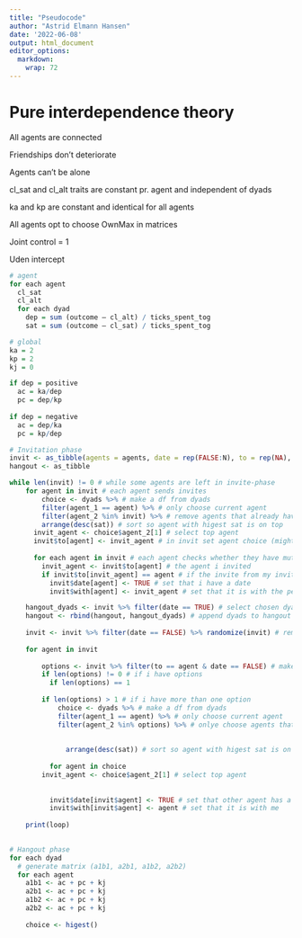 ```yaml
---
title: "Pseudocode"
author: "Astrid Elmann Hansen"
date: '2022-06-08'
output: html_document
editor_options: 
  markdown: 
    wrap: 72
---
```


# Pure interdependence theory

All agents are connected

Friendships don't deteriorate

Agents can't be alone

cl_sat and cl_alt traits are constant pr. agent and independent of dyads

ka and kp are constant and identical for all agents

All agents opt to choose OwnMax in matrices

Joint control = 1

Uden intercept

```r
# agent
for each agent
  cl_sat
  cl_alt
  for each dyad
    dep = sum (outcome – cl_alt) / ticks_spent_tog
    sat = sum (outcome – cl_sat) / ticks_spent_tog

# global
ka = 2
kp = 2
kj = 0

if dep = positive
  ac = ka/dep
  pc = dep/kp
  
if dep = negative
  ac = dep/ka
  pc = kp/dep

```

```r
# Invitation phase
invit <- as_tibble(agents = agents, date = rep(FALSE:N), to = rep(NA), with = NA)
hangout <- as_tibble

while len(invit) != 0 # while some agents are left in invite-phase
    for agent in invit # each agent sends invites
        choice <- dyads %>% # make a df from dyads
        filter(agent_1 == agent) %>% # only choose current agent
        filter(agent_2 %in% invit) %>% # remove agents that already have a date (are no longer in invit)
        arrange(desc(sat)) # sort so agent with higest sat is on top
      invit_agent <- choice$agent_2[1] # select top agent
      invit$to[agent] <- invit_agent # in invit set agent choice (might need where() here ?)
    
      for each agent in invit # each agent checks whether they have mutual invites
        invit_agent <- invit$to[agent] # the agent i invited
        if invit$to[invit_agent] == agent # if the invite from my invit_agent is to me
          invit$date[agent] <- TRUE # set that i have a date
          invit$with[agent] <- invit_agent # set that it is with the person i invited

    hangout_dyads <- invit %>% filter(date == TRUE) # select chosen dyads
    hangout <- rbind(hangout, hangout_dyads) # append dyads to hangout df
    
    invit <- invit %>% filter(date == FALSE) %>% randomize(invit) # remove agents with dates from invite, shuffle invit
    
    for agent in invit
    
        options <- invit %>% filter(to == agent & date == FALSE) # make a df with agents that sent me invites, and are still available
        if len(options) != 0 # if i have options
          if len(options) == 1
          
        if len(options) > 1 # if i have more than one option
            choice <- dyads %>% # make a df from dyads
            filter(agent_1 == agent) %>% # only choose current agent
            filter(agent_2 %in% options) %>% # onlye choose agents that i have as options
           
              
              arrange(desc(sat)) # sort so agent with higest sat is on top
        
          for agent in choice
        invit_agent <- choice$agent_2[1] # select top agent
      
        
          invit$date[invit$agent] <- TRUE # set that other agent has a date
          invit$with[invit$agent] <- agent # set that it is with me
          
    print(loop)
    

```

```r
# Hangout phase
for each dyad
  # generate matrix (a1b1, a2b1, a1b2, a2b2)
  for each agent
    a1b1 <- ac + pc + kj
    a2b1 <- ac + pc + kj
    a1b2 <- ac + pc + kj
    a2b2 <- ac + pc + kj
    
    choice <- higest()
  
```
